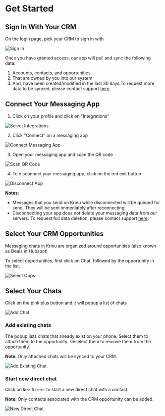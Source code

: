 
# Get Started

## Sign In With Your CRM

On the login page, pick your CRM to sign in with

![Sign In](../public/screenshots/gettingstarted-0.png)

Once you have granted access, our app will pull and sync the following data:
1. Accounts, contacts, and opportunities 
2. That are owned by you into our system
3. And, have been created/modified in the last 30 days
To request more data to be synced, please contact support [here](/).

## Connect Your Messaging App

1. Click on your profile and click on "Integrations"

![Select Integrations](../public/screenshots/gettingstarted-1.png)

2. Click "Connect" on a messaging app

![Connect Messaging App](../public/screenshots/gettingstarted-2.png)

3. Open your messaging app and scan the QR code

![Scan QR Code](../public/screenshots/gettingstarted-3.png)

4. To disconnect your messaging app, click on the red exit button

![Disconnect App](../public/screenshots/gettingstarted-4.png)

**Notes**: 
- Messages that you send on Krinu while disconnected will be queued for send. They will be sent immediately after reconnecting.
- Disconnecting your app does not delete your messaging data from our servers. To request full data deletion, please contact support [here](/).

## Select Your CRM Opportunities

Messaging chats in Krinu are organized around opportunities (also known as Deals in Hubspot)

To select opportunities, first click on Chat, followed by the opportunity in the list.

<Image src="/screenshots/select-opp-1.png" alt="Select Opps" width={346} height={449}/>

## Select Your Chats

Click on the pink plus button and it will popup a list of chats

![Add Chat](../public/screenshots/selectchat-1.png)

### Add existing chats

The popup lists chats that already exist on your phone. Select them to attach them to the opportunity. Deselect them to remove them from the opportunity.

**Note**: Only attached chats will be synced to your CRM.

![Add Existing Chat](../public/screenshots/selectchat-2.png)

### Start new direct chat

Click on `New Direct` to start a new direct chat with a contact. 

**Note**: Only contacts associated with the CRM opportunity can be added.

![New Direct Chat](../public/screenshots/selectchat-3.png)
